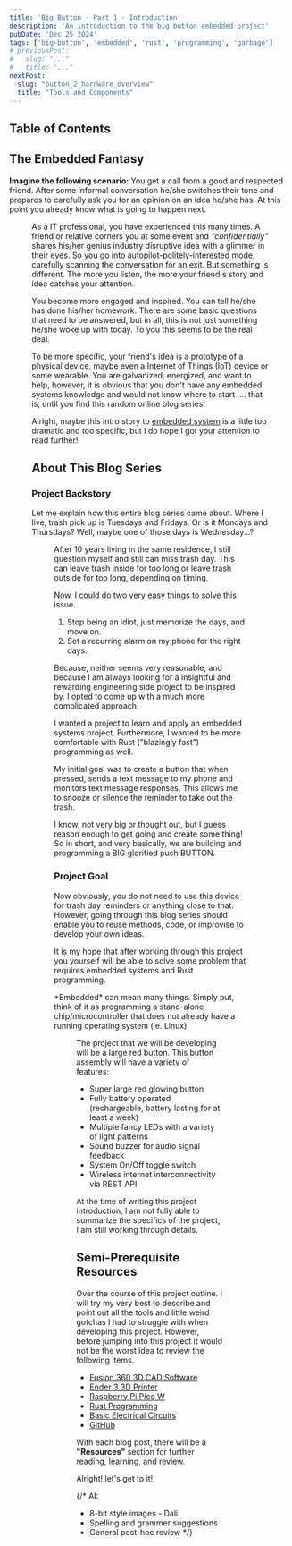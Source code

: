 ```yaml
---
title: 'Big Button - Part 1 - Introduction'
description: 'An introduction to the big button embedded project'
pubDate: 'Dec 25 2024'
tags: ['big-button', 'embedded', 'rust', 'programming', 'garbage']
# previousPost:
#   slug: "..."
#   title: "..."
nextPost: 
  slug: "button_2_hardware_overview"
  title: "Tools and Components"
---
```


## Table of Contents

## The Embedded Fantasy

**Imagine the following scenario:** You get a call from a good and respected
friend. After some informal conversation he/she switches their tone and prepares to
carefully ask you for an opinion on an idea he/she has. At this point you already
know what is going to happen next.

<Figure
  src={friendsTalking} 
  caption="Your enthusiastic buddy talking to you"
  url="https://youtu.be/n4AUY-v1nsE?si=WDsR5LdRPsaF5Pkm"
/>

As a IT professional, you have experienced
this many times. A friend or relative corners you at some event and
*"confidentially"* shares his/her genius industry disruptive idea with a glimmer in their eyes.
So you go into autopilot-politely-interested mode, carefully scanning the conversation
for an exit. But something is different. The more you listen, the more your
friend's story and idea catches your attention.

You become more engaged and inspired.
You can tell he/she has done his/her homework. There are some basic questions that
need to be answered, but in all, this is not just something he/she woke up with
today. To you this seems to be the real deal.

To be more specific, your friend's idea is a prototype of a physical device,
maybe even a Internet of Things (IoT) device or some wearable. You are galvanized, energized,
and want to help, however, it is obvious that you don't have any embedded
systems knowledge and would not know where to start .... that is, until you
find this random online blog series!

Alright, maybe this intro story to [embedded system](https://en.wikipedia.org/wiki/Embedded_system)
is a little too dramatic and too specific, but I do hope I got your attention to read further!

## About This Blog Series

### Project Backstory

Let me explain how this entire blog series came about.
Where I live, trash pick up is Tuesdays and Fridays. Or is it Mondays and
Thursdays? Well, maybe one of those days is Wednesday...?

<Figure
  src={trashPickup} 
  url="https://www.youtube.com/watch?v=fysFwSfdQzc"
/>

After 10 years living in the same residence, I still question myself and still can
miss trash day. This can leave trash inside for too long or leave
trash outside for too long, depending on timing.

Now, I could do two very easy things to solve this issue.

1. Stop being an idiot, just memorize the days, and move on.
2. Set a recurring alarm on my phone for the right days.

Because, neither seems very reasonable, and because I am always looking
for a insightful and rewarding engineering side project to be inspired by.
I opted to come up with a much more complicated approach.

I wanted a project to learn and
apply an embedded systems project. Furthermore, I wanted to be more
comfortable with Rust ("blazingly fast") programming as well.

My initial goal was to create a button that when pressed, sends a
text message to my phone and monitors text message responses.
This allows me to snooze or silence the reminder to take out the trash.

I know, not very big or thought out, but I guess reason enough to
get going and create some thing! So in short, and very basically,
we are building and programming a <span class="text-red-500 font-bold">BIG glorified push BUTTON</span>.


### Project Goal

Now obviously, you do not need to use this device for trash day reminders
or anything close to that. However, going through this blog series should
enable you to reuse methods, code, or improvise to develop your own ideas.

It is my hope that after working through this
project you yourself will be able to solve some problem that requires
embedded systems and Rust programming.

<Aside variant="note">
  *Embedded* can mean many things. Simply put, think of it as programming
  a stand-alone chip/microcontroller that does not already have a
  running operating system (ie. Linux).
</Aside>

<Figure
  src={redButton} 
  url="https://www.youtube.com/watch?v=VCLxJd1d84s"
/>

The project that we will be developing will be a large red button. This
button assembly will have a variety of features:

- Super large red glowing button
- Fully battery operated (rechargeable, battery lasting for at least a week)
- Multiple fancy LEDs with a variety of light patterns
- Sound buzzer for audio signal feedback
- System On/Off toggle switch
- Wireless internet interconnectivity via REST API

At the time of writing this project introduction, I am not fully able to summarize
the specifics of the project, I am still working through details. 

## Semi-Prerequisite Resources

Over the course of this project outline. I will try my very best to describe
and point out all the tools and little weird gotchas I had to struggle with when
developing this project. However, before jumping into this project it would not
be the worst idea to review the following items. 

- [Fusion 360 3D CAD Software](https://www.autodesk.com/products/fusion-360/overview?term=1-YEAR&tab=subscription)
- [Ender 3 3D Printer](https://www.creality.com/products/ender-3-3d-printer)
- [Raspberry Pi Pico W](https://www.raspberrypi.com/products/raspberry-pi-pico-2/)
- [Rust Programming](https://www.rust-lang.org/)
- [Basic Electrical Circuits](https://www.12voltplanet.co.uk/electrical-circuit-basics.html)
- [GitHub](https://github.com/)

With each blog post, there will be a **"Resources"** section for further
reading, learning, and review.

<span class="text-accentColor font-bold">
  Alright! let's get to it!
</span>

{/*
AI:
  - 8-bit style images - Dali
  - Spelling and grammer suggestions
  - General post-hoc review
*/}
